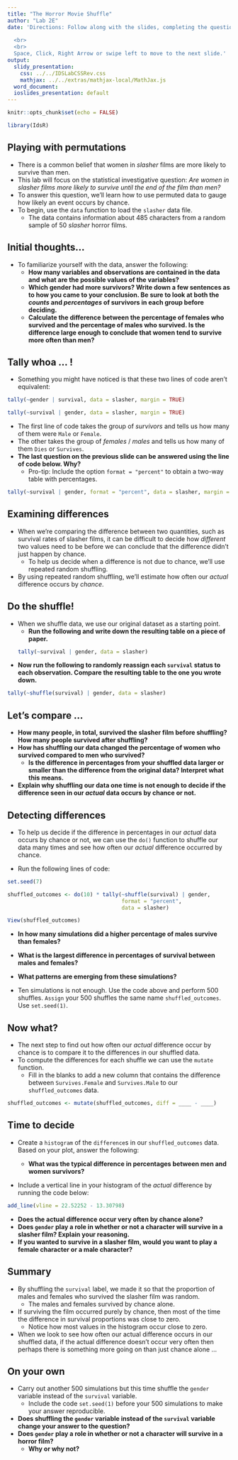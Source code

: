 ```yaml
---
title: "The Horror Movie Shuffle"
author: "Lab 2E"
date: 'Directions: Follow along with the slides, completing the questions in <font color=#25679E><b>blue</b></font> on your computer, and answering the questions in **red** in your journal.  
  
  <br>
  <br>
  Space, Click, Right Arrow or swipe left to move to the next slide.'
output:
  slidy_presentation:
    css: ../../IDSLabCSSRev.css
    mathjax: ../../extras/mathjax-local/MathJax.js
  word_document:
  ioslides_presentation: default
---
```


```r
knitr::opts_chunk$set(echo = FALSE)
```

```r
library(IdsR)
```

## Playing with permutations

- There is a common belief that women in _slasher_ films are more likely to survive than men.
- This lab will focus on the statistical investigative question: _Are women in slasher films more likely to survive until the end of the film than men?_
- To answer this question, we'll learn how to use permuted data to gauge how likely an event occurs by chance.
- <span class="blue">To begin, use the `data` function to load the `slasher` data file.</span>
    - The data contains information about 485 characters from a random sample of 50 _slasher_ horror films.


## Initial thoughts...

- To familiarize yourself with the data, answer the following:
    - **How many variables and observations are contained in the data and what are the possible values of the variables?**
    - **Which gender had more survivors? Write down a few sentences as to how you came to your conclusion. Be sure to look at both the _counts_ and _percentages_ of survivors in each group before deciding.**
    - **Calculate the difference between the percentage of females who survived and the percentage of males who survived. Is the difference large enough to conclude that women tend to survive more often than men?**


## Tally whoa ... !

- Something you might have noticed is that these two lines of code aren't equivalent:
```r
tally(~gender | survival, data = slasher, margin = TRUE)

```
```r
tally(~survival | gender, data = slasher, margin = TRUE)
```

- The first line of code takes the group of _survivors_ and tells us how many of them were `Male` or `Female`.
- The other takes the group of _females_ / _males_ and tells us how many of them `Dies` or `Survives`.
- **The last question on the previous slide can be answered using the line of code below. Why?**
    - Pro-tip: Include the option `format = "percent"` to obtain a two-way table with percentages.

```r
tally(~survival | gender, format = "percent", data = slasher, margin = TRUE)
```


## Examining differences

- When we're comparing the difference between two quantities, such as survival rates of slasher films, it can be difficult to decide how _different_ two values need to be before we can conclude that the difference didn't just happen by chance.
    - To help us decide when a difference is not due to chance, we'll use repeated random shuffling.
- By using repeated random shuffling, we'll estimate how often our _actual_ difference occurs by _chance_.


## Do the shuffle!

- When we shuffle data, we use our original dataset as a starting point.
    - **Run the following and write down the resulting table on a piece of paper.**
```r
tally(~survival | gender, data = slasher)
```
- **Now run the following to randomly reassign each `survival` status to each observation. Compare the resulting table to the one you wrote down.**
```r
tally(~shuffle(survival) | gender, data = slasher)
```

## Let's compare ...

- **How many people, in total, survived the slasher film before shuffling? How many people survived after shuffling?**
- **How has shuffling our data changed the percentage of women who survived compared to men who survived?**
    - **Is the difference in percentages from your shuffled data larger or smaller than the difference from the original data? Interpret what this means.**
- **Explain why shuffling our data one time is not enough to decide if the difference seen in our _actual_ data occurs by chance or not.**

## Detecting differences

- To help us decide if the difference in percentages in our _actual_ data occurs by chance or not, we can use the `do()` function to shuffle our data many times and see how often our _actual_ difference occurred by chance.

- <span class="blue">Run the following lines of code:</span>

```r
set.seed(7)
```

```r
shuffled_outcomes <- do(10) * tally(~shuffle(survival) | gender, 
                                    format = "percent", 
                                    data = slasher)
```

```r
View(shuffled_outcomes)
```

- **In how many simulations did a higher percentage of males survive than females?**
- **What is the largest difference in percentages of survival between males and females?**
- **What patterns are emerging from these simulations?**

- <span class="blue">Ten simulations is not enough. Use the code above and perform 500 shuffles. `Assign` your 500 shuffles the same name `shuffled_outcomes`. Use `set.seed(1)`. </span>

## Now what?

- The next step to find out how often our _actual_ difference occur by chance is to compare it to the differences in our shuffled data.
- To compute the differences for each shuffle we can use the `mutate` function.
    - <span class="blue">Fill in the blanks to add a new column that contains the difference between `Survives.Female` and `Survives.Male` to our `shuffled_outcomes` data.</span>
    
```r
shuffled_outcomes <- mutate(shuffled_outcomes, diff = ____ - ____)
```


## Time to decide

- <span class="blue">Create a `histogram` of the `difference`s in our `shuffled_outcomes` data. Based on your plot, answer the following:</span>

  - **What was the typical difference in percentages between men and women survivors?**
    
- <span class="blue">Include a vertical line in your histogram of the _actual_ difference by running the code below:</span>

```r
add_line(vline = 22.52252 - 13.30798)
```

- **Does the actual difference occur very often by chance alone?**
- **Does `gender` play a role in whether or not a character will survive in a slasher film? Explain your reasoning.**
- **If you wanted to survive in a slasher film, would you want to play a female character or a male character?**


## Summary

- By shuffling the `survival` label, we made it so that the proportion of males and females who survived the slasher film was random.
    - The males and females survived by chance alone.
- If surviving the film occurred purely by chance, then most of the time the difference in survival proportions was close to zero.
    - Notice how most values in the histogram occur close to zero.
- When we look to see how often our actual difference occurs in our shuffled data, if the actual difference doesn't occur very often then perhaps there is something more going on than just chance alone ...


## On your own

- <span class="blue">Carry out another 500 simulations but this time shuffle the `gender` variable instead of the `survival` variable. </span>
    - Include the code `set.seed(1)` before your 500 simulations to make your answer reproducible.
- **Does shuffling the `gender` variable instead of the `survival` variable change your answer to the question?**
- **Does `gender` play a role in whether or not a character will survive in a horror film?**
    - **Why or why not?**